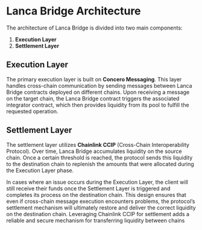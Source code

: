 # Lanca Bridge Architecture

The architecture of Lanca Bridge is divided into two main components:

1. **Execution Layer**  
2. **Settlement Layer**

## Execution Layer

The primary execution layer is built on **Concero Messaging**. This layer handles cross-chain communication by sending messages between Lanca Bridge contracts deployed on different chains. Upon receiving a message on the target chain, the Lanca Bridge contract triggers the associated integrator contract, which then provides liquidity from its pool to fulfill the requested operation.

## Settlement Layer

The settlement layer utilizes **Chainlink CCIP** (Cross-Chain Interoperability Protocol). Over time, Lanca Bridge accumulates liquidity on the source chain. Once a certain threshold is reached, the protocol sends this liquidity to the destination chain to replenish the amounts that were allocated during the Execution Layer phase. 

In cases where an issue occurs during the Execution Layer, the client will still receive their funds once the Settlement Layer is triggered and completes its process on the destination chain. This design ensures that even if cross-chain message execution encounters problems, the protocol’s settlement mechanism will ultimately restore and deliver the correct liquidity on the destination chain. Leveraging Chainlink CCIP for settlement adds a reliable and secure mechanism for transferring liquidity between chains
